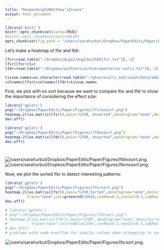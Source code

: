 ```yaml
---
title: "RespondingToMatthew'sIssues"
output: html_document
---
```


```r
library('knitr')
knitr::opts_chunk$set(cache=TRUE)
#knitr::opts_chunk$set(eval=FALSE)
opts_chunk$set(fig.path = "/Users/sarahurbut/Dropbox/PaperEdits/Paper/Figures/") 
```

Let's make a heatmap of lfsr and lfdr:

```r
lfsr=read.table("~/Dropbox/Aug12/Aug13withEDlfsr.txt")[,-1]
lfsr[lfsr<0]=0
lfdr=read.table("~/Dropbox/withzero/withzeroposterior.nulls.txt")[,-1]

tissue.names=as.character(read.table("~/gtexresults_matrixash/Data/abbreviate.names.txt")[,2])
colnames(lfsr)=colnames(lfdr)=tissue.names
```

First, we plot with no sort because we want to compare lfsr and lfdr to show the importance of considering the effect size:

```r

library('gplots')
png("~/Dropbox/PaperEdits/Paper/Figures/lfsrnosort.png")
heatmap.2((as.matrix(lfsr)),main="LFSR, Unsorted",dendrogram="none",density="none",Colv=FALSE,Rowv=FALSE,trace="none",col=greenred(1000),cexRow=0.5,cexCol=0.5,labRow = "",ylab = "Gene",xlab="",key = T)
dev.off()

library('gplots')
png("~/Dropbox/PaperEdits/Paper/Figures/lfdnosort.png")
heatmap.2((as.matrix(lfdr)),main="LFDR, Unsorted",dendrogram="none",density="none",Colv=FALSE,Rowv = FALSE,trace="none",col=greenred(1000),cexRow=0.5,cexCol=0.5,labRow = "",ylab = "Gene",xlab="",key = FALSE)
dev.off()




```

![/users/sarahurbut/Dropbox/PaperEdits/Paper/Figures/lfdnosort.png](/Users/sarahurbut/Dropbox/PaperEdits/Paper/Figures/lfdnosort.png).
![/users/sarahurbut/Dropbox/PaperEdits/Paper/Figures/lfsrnosort.png](/Users/sarahurbut/Dropbox/PaperEdits/Paper/Figures/lfsrnosort.png).

Now, we plot the sorted lfsr to detect interesting patterns:

```r
library('gplots')
png("~/Dropbox/PaperEdits/Paper/Figures/lfsrsort.png")
heatmap.2((as.matrix(lfsr)),main="LFSR,Sorted",dendrogram="none",density="none",Colv=FALSE,#Rowv=FALSE,
          trace="none",col=greenred(1000),cexRow=0.5,cexCol=0.5,labRow = "",ylab = "Gene",xlab="",key=FALSE )
dev.off()

# library('gplots')
# png("~/Dropbox/PaperEdits/Paper/Figures/lfdrsort.png")
# heatmap.2((as.matrix(lfdr)),main="LFDR",dendrogram="none",density="none",Colv=FALSE,#Rowv = FALSE,
#           trace="none",col=redblue(256),cexRow=0.5,cexCol=0.5,labRow = "")
# dev.off()
# problems with node overflow for similar values when attempting to sort


```

![/users/sarahurbut/Dropbox/PaperEdits/Paper/Figures/lfsrsort.png](/Users/sarahurbut/Dropbox/PaperEdits/Paper/Figures/lfsrsort.png).

